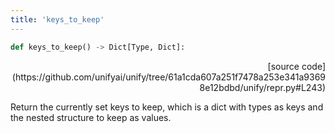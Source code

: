 ```yaml
---
title: 'keys_to_keep'
---
```


```python
def keys_to_keep() -> Dict[Type, Dict]:
```

<p align="right">[source code](https://github.com/unifyai/unify/tree/61a1cda607a251f7478a253e341a93698e12bdbd/unify/repr.py#L243)</p>

Return the currently set keys to keep, which is a dict with types as keys and the
nested structure to keep as values.